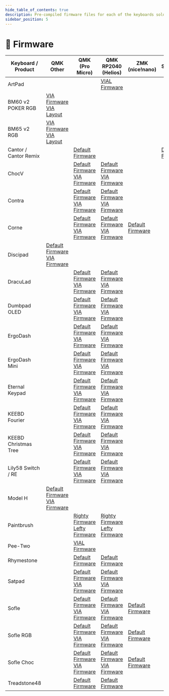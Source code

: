 ```yaml
---
hide_table_of_contents: true
description: Pre-compiled firmware files for each of the keyboards sold at KEEBD.
sidebar_position: 5
---
```


# 📝 Firmware

| Keyboard / Product    | QMK<br />Other                                                                                                                                                                                                                 | QMK<br />(Pro Micro)                                                                                                                                                                                                           | QMK RP2040<br />(Helios)                                                                                                                                                                                                                     | ZMK<br />(nice!nano)                                                                         | QMK STM32F4*1<br />(Blackpill)                                                               |
|-----------------------|--------------------------------------------------------------------------------------------------------------------------------------------------------------------------------------------------------------------------------|--------------------------------------------------------------------------------------------------------------------------------------------------------------------------------------------------------------------------------|----------------------------------------------------------------------------------------------------------------------------------------------------------------------------------------------------------------------------------------------|----------------------------------------------------------------------------------------------|----------------------------------------------------------------------------------------------|
| ArtPad                |                                                                                                                                                                                                                                |                                                                                                                                                                                                                                | [VIAL Firmware](https://github.com/keebd/qmk-firmware/raw/main/artpad/artpad_vial_helios.uf2)                                                                                                                                                |                                                                                              |                                                                                              |
| BM60 v2 POKER RGB     | [VIA Firmware](./bm60v2_poker_via.hex)<br />[VIA Layout](./bm60v2_poker_via.json)                                                                                                                                              |                                                                                                                                                                                                                                |                                                                                                                                                                                                                                              |                                                                                              |                                                                                              |
| BM65 v2 RGB           | [VIA Firmware](./bm65v2_via.hex)<br />[VIA Layout](./bm65v2_via.json)                                                                                                                                                          |                                                                                                                                                                                                                                |                                                                                                                                                                                                                                              |                                                                                              |                                                                                              |
| Cantor / Cantor Remix |                                                                                                                                                                                                                                | [Default Firmware](https://github.com/keebd/qmk-firmware/raw/main/cantor/cantor_default.hex)                                                                                                                                   |                                                                                                                                                                                                                                              |                                                                                              | [Default Firmware](https://github.com/keebd/qmk-firmware/raw/main/cantor/cantor_default.bin) |
| ChocV                 |                                                                                                                                                                                                                                | [Default Firmware](https://github.com/keebd/qmk-firmware/raw/main/chocv/chocv_default.hex)<br />[VIA Firmware](https://github.com/keebd/qmk-firmware/raw/main/chocv/chocv_via.hex)                                             | [Default Firmware](https://github.com/keebd/qmk-firmware/raw/main/chocv/chocv_default_helios.uf2)<br />[VIA Firmware](https://github.com/keebd/qmk-firmware/raw/main/chocv/chocv_via_helios.uf2)                                             |                                                                                              |                                                                                              |
| Contra                |                                                                                                                                                                                                                                | [Default Firmware](https://github.com/keebd/qmk-firmware/raw/main/contra/contra_default.hex)<br />[VIA Firmware](https://github.com/keebd/qmk-firmware/raw/main/contra/contra_via.hex)                                         | [Default Firmware](https://github.com/keebd/qmk-firmware/raw/main/contra/contra_default_helios.uf2)<br />[VIA Firmware](https://github.com/keebd/qmk-firmware/raw/main/contra/contra_via_helios.uf2)                                         |                                                                                              |                                                                                              |
| Corne                 |                                                                                                                                                                                                                                | [Default Firmware](https://github.com/keebd/qmk-firmware/raw/main/corne/crkbd_rev1_default.hex)<br />[VIA Firmware](https://github.com/keebd/qmk-firmware/raw/main/corne/crkbd_rev1_via.hex)                                   | [Default Firmware](https://github.com/keebd/qmk-firmware/raw/main/corne/crkbd_rev1_default_helios.uf2)<br />[VIA Firmware](https://github.com/keebd/qmk-firmware/raw/main/corne/crkbd_rev1_via_helios.uf2)                                   | [Default Firmware](corne-firmware.zip)                                                       |                                                                                              |
| Discipad              | [Default Firmware](https://github.com/keebd/qmk-firmware/raw/main/discipad/coseyfannitutti_discipad_default.hex)<br />[VIA Firmware](https://github.com/keebd/qmk-firmware/raw/main/discipad/coseyfannitutti_discipad_via.hex) |                                                                                                                                                                                                                                |                                                                                                                                                                                                                                              |                                                                                              |                                                                                              |
| DracuLad              |                                                                                                                                                                                                                                | [Default Firmware](https://github.com/keebd/qmk-firmware/raw/main/draculad/draculad_default.hex)<br />[VIA Firmware](https://github.com/keebd/qmk-firmware/raw/main/draculad/draculad_via.hex)                                 | [Default Firmware](https://github.com/keebd/qmk-firmware/raw/main/draculad/draculad_default_helios.uf2)<br />[VIA Firmware](https://github.com/keebd/qmk-firmware/raw/main/draculad/draculad_via_helios.uf2)                                 |                                                                                              |                                                                                              |
| Dumbpad OLED          |                                                                                                                                                                                                                                | [Default Firmware](https://github.com/keebd/qmk-firmware/raw/main/dumbpad_oled/dumbpad_v1x_oled_default.hex)<br />[VIA Firmware](https://github.com/keebd/qmk-firmware/raw/main/dumbpad_oled/dumbpad_v1x_oled_via.hex)         | [Default Firmware](https://github.com/keebd/qmk-firmware/raw/main/dumbpad_oled/dumbpad_v1x_oled_default_helios.uf2)<br />[VIA Firmware](https://github.com/keebd/qmk-firmware/raw/main/dumbpad_oled/dumbpad_v1x_oled_via_helios.uf2)         |                                                                                              |                                                                                              |
| ErgoDash              |                                                                                                                                                                                                                                | [Default Firmware](https://github.com/keebd/qmk-firmware/raw/main/ergodash/omkbd_ergodash_rev1_default.hex)<br />[VIA Firmware](https://github.com/keebd/qmk-firmware/raw/main/ergodash/omkbd_ergodash_rev1_via.hex)           | [Default Firmware](https://github.com/keebd/qmk-firmware/raw/main/ergodash/omkbd_ergodash_rev1_default_helios.uf2)<br />[VIA Firmware](https://github.com/keebd/qmk-firmware/raw/main/ergodash/omkbd_ergodash_rev1_via_helios.uf2)           |                                                                                              |                                                                                              |
| ErgoDash Mini         |                                                                                                                                                                                                                                | [Default Firmware](https://github.com/keebd/qmk-firmware/raw/main/ergodash_mini/omkbd_ergodash_mini_default.hex)<br />[VIA Firmware](https://github.com/keebd/qmk-firmware/raw/main/ergodash_mini/omkbd_ergodash_mini_via.hex) | [Default Firmware](https://github.com/keebd/qmk-firmware/raw/main/ergodash_mini/omkbd_ergodash_mini_default_helios.uf2)<br />[VIA Firmware](https://github.com/keebd/qmk-firmware/raw/main/ergodash_mini/omkbd_ergodash_mini_via_helios.uf2) |                                                                                              |                                                                                              |
| Eternal Keypad        |                                                                                                                                                                                                                                | [Default Firmware](https://github.com/keebd/qmk-firmware/raw/main/eternal_keypad/eternal_keypad_default.hex)<br />[VIA Firmware](https://github.com/keebd/qmk-firmware/raw/main/eternal_keypad/eternal_keypad_via.hex)         | [Default Firmware](https://github.com/keebd/qmk-firmware/raw/main/eternal_keypad/eternal_keypad_default_helios.uf2)<br />[VIA Firmware](https://github.com/keebd/qmk-firmware/raw/main/eternal_keypad/eternal_keypad_via_helios.uf2)         |                                                                                              |                                                                                              |
| KEEBD Fourier         |                                                                                                                                                                                                                                | [Default Firmware](https://github.com/keebd/qmk-firmware/raw/main/keebd_fourier/keebd_fourier_default.hex)<br />[VIA Firmware](https://github.com/keebd/qmk-firmware/raw/main/keebd_fourier/keebd_fourier_via.hex)             | [Default Firmware](https://github.com/keebd/qmk-firmware/raw/main/keebd_fourier/keebd_fourier_default_helios.uf2)<br />[VIA Firmware](https://github.com/keebd/qmk-firmware/raw/main/keebd_fourier/keebd_fourier_via_helios.uf2)             |                                                                                              |                                                                                              |
| KEEBD Christmas Tree  |                                                                                                                                                                                                                                | [Default Firmware](https://github.com/keebd/qmk-firmware/raw/main/keebd_tree/keebd_tree_default.hex)<br />[VIA Firmware](https://github.com/keebd/qmk-firmware/raw/main/keebd_tree/keebd_tree_via.hex)                         | [Default Firmware](https://github.com/keebd/qmk-firmware/raw/main/keebd_tree/keebd_tree_default_helios.uf2)<br />[VIA Firmware](https://github.com/keebd/qmk-firmware/raw/main/keebd_tree/keebd_tree_via_helios.uf2)                         |                                                                                              |                                                                                              |
| Lily58 Switch / RE    |                                                                                                                                                                                                                                | [Default Firmware](https://github.com/keebd/qmk-firmware/raw/main/lily58/lily58_rev1_default.hex)<br />[VIA Firmware](https://github.com/keebd/qmk-firmware/raw/main/lily58/lily58_rev1_via.hex)                               | [Default Firmware](https://github.com/keebd/qmk-firmware/raw/main/lily58/lily58_rev1_default_helios.uf2)<br />[VIA Firmware](https://github.com/keebd/qmk-firmware/raw/main/lily58/lily58_rev1_via_helios.uf2)                               |                                                                                              |                                                                                              |
| Model H               | [Default Firmware](https://github.com/keebd/qmk-firmware/raw/main/modelh/ibm_model_m_modelh_default.hex)<br />[VIA Firmware](https://github.com/keebd/qmk-firmware/raw/main/modelh/ibm_model_m_modelh_via.hex)                 |                                                                                                                                                                                                                                |                                                                                                                                                                                                                                              |                                                                                              |                                                                                              |
| Paintbrush            |                                                                                                                                                                                                                                | [Righty Firmware](./ardux_thepaintbrush_right.hex)<br />[Lefty Firmware](./ardux_thepaintbrush_left.hex)                                                                                                                       | [Righty Firmware](./ardux_thepaintbrush_right_promicro_rp2040.uf2)<br />[Lefty Firmware](./ardux_thepaintbrush_left_promicro_rp2040.uf2)                                                                                                     |                                                                                              |                                                                                              |
| Pee-Two               |                                                                                                                                                                                                                                | [VIAL Firmware](./pee-two_vial.hex)                                                                                                                                                                                            |                                                                                                                                                                                                                                              |                                                                                              |                                                                                              |
| Rhymestone            |                                                                                                                                                                                                                                | [Default Firmware](https://github.com/keebd/qmk-firmware/raw/main/rhymestone/marksard_rhymestone_rev1_default.hex)                                                                                                             | [Default Firmware](https://github.com/keebd/qmk-firmware/raw/main/rhymestone/marksard_rhymestone_rev1_default_helios.uf2)                                                                                                                    |                                                                                              |                                                                                              |
| Satpad                |                                                                                                                                                                                                                                | [Default Firmware](https://github.com/keebd/qmk-firmware/raw/main/satpad/satpad_default.hex)<br />[VIA Firmware](https://github.com/keebd/qmk-firmware/raw/main/satpad/satpad_via.hex)                                         | [Default Firmware](https://github.com/keebd/qmk-firmware/raw/main/satpad/satpad_default_helios.uf2)<br />[VIA Firmware](https://github.com/keebd/qmk-firmware/raw/main/satpad/satpad_via_helios.uf2)                                         |                                                                                              |                                                                                              |
| Sofle                 |                                                                                                                                                                                                                                | [Default Firmware](https://github.com/keebd/qmk-firmware/raw/main/sofle/sofle_rev1_default.hex)<br />[VIA Firmware](https://github.com/keebd/qmk-firmware/raw/main/sofle/sofle_rev1_via.hex)                                   | [Default Firmware](https://github.com/keebd/qmk-firmware/raw/main/sofle/sofle_rev1_default_helios.uf2)<br />[VIA Firmware](https://github.com/keebd/qmk-firmware/raw/main/sofle/sofle_rev1_via_helios.uf2)                                   | [Default Firmware](sofle-firmware.zip)                                                       |                                                                                              |
| Sofle RGB             |                                                                                                                                                                                                                                | [Default Firmware](https://github.com/keebd/qmk-firmware/raw/main/sofle_rgb/sofle_rev1_default.hex)<br />[VIA Firmware](https://github.com/keebd/qmk-firmware/raw/main/sofle_rgb/sofle_rev1_via.hex)                           | [Default Firmware](https://github.com/keebd/qmk-firmware/raw/main/sofle_rgb/sofle_rev1_default_helios.uf2)<br />[VIA Firmware](https://github.com/keebd/qmk-firmware/raw/main/sofle_rgb/sofle_rev1_via_helios.uf2)                           | [Default Firmware](sofle-firmware.zip)                                                       |                                                                                              |
| Sofle Choc            |                                                                                                                                                                                                                                | [Default Firmware](https://github.com/keebd/qmk-firmware/raw/main/sofle_choc/sofle_choc_default.hex)<br />[VIA Firmware](https://github.com/keebd/qmk-firmware/raw/main/sofle_choc/sofle_choc_via.hex)                         | [Default Firmware](https://github.com/keebd/qmk-firmware/raw/main/sofle_choc/sofle_choc_default_helios.uf2)<br />[VIA Firmware](https://github.com/keebd/qmk-firmware/raw/main/sofle_choc/sofle_choc_via_helios.uf2)                         | [Default Firmware](sofle-firmware.zip)                                                       |                                                                                              |
| Treadstone48          |                                                                                                                                                                                                                                | [Default Firmware](https://github.com/keebd/qmk-firmware/raw/main/treadstone48/marksard_treadstone48_rev1_default.hex)                                                                                                         | [Default Firmware](https://github.com/keebd/qmk-firmware/raw/main/treadstone48/marksard_treadstone48_rev1_default_helios.uf2)                                                                                                                |                                                                                              |                                                                                              |
